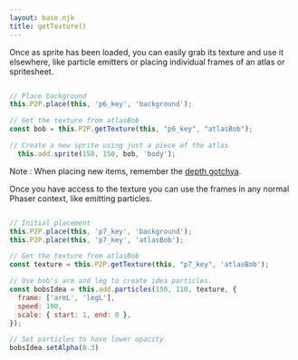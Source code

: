 ```yaml
---
layout: base.njk
title: getTexture()
---
```


Once as sprite has been loaded, you can easily grab its texture and use it elsewhere, like particle emitters or placing individual frames of an atlas or spritesheet.

<Interactive outputPath="demos/output/getting" psdKey="p6_key" >

```js 

// Place background
this.P2P.place(this, 'p6_key', 'background');

// Get the texture from atlasBob
const bob = this.P2P.getTexture(this, "p6_key", "atlasBob");

// Create a new sprite using just a piece of the atlas
  this.add.sprite(150, 150, bob, 'body');

```
</Interactive>

Note : When placing new items, remember the [depth gotchya](/pages/gotchas).

Once you have access to the texture you can use the frames in any normal Phaser context, like emitting particles.

<Interactive outputPath="demos/output/getting" psdKey="p7_key" >

```js 

// Initial placement
this.P2P.place(this, 'p7_key', 'background');
this.P2P.place(this, 'p7_key', 'atlasBob');

// Get the texture from atlasBob
const texture = this.P2P.getTexture(this, "p7_key", 'atlasBob');

// Use bob's arm and leg to create idea particles.
const bobsIdea = this.add.particles(150, 110, texture, {
  frame: ['armL', 'legL'],
  speed: 100,
  scale: { start: 1, end: 0 },
});

// Set particles to have lower opacity
bobsIdea.setAlpha(0.3)

```
</Interactive>
